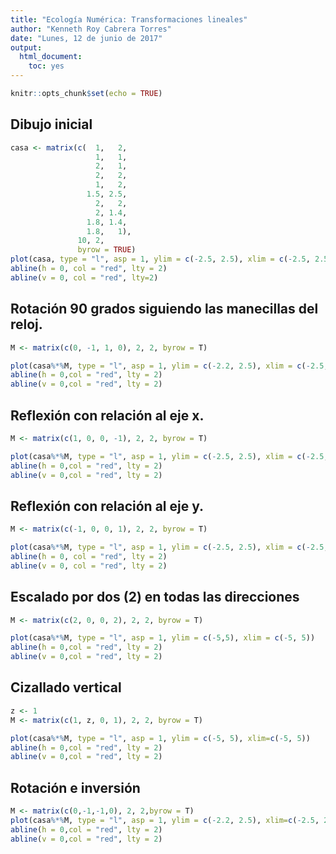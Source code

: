 ```yaml
---
title: "Ecología Numérica: Transformaciones lineales"
author: "Kenneth Roy Cabrera Torres"
date: "Lunes, 12 de junio de 2017"
output: 
  html_document: 
    toc: yes
---
```


```r
knitr::opts_chunk$set(echo = TRUE)
```


## Dibujo inicial
```r
casa <- matrix(c(  1,   2, 
                   1,   1,
                   2,   1,
                   2,   2,
                   1,   2,
                 1.5, 2.5,
                   2,   2,
                   2, 1.4,
                 1.8, 1.4,
                 1.8,   1),
               10, 2, 
               byrow = TRUE)
plot(casa, type = "l", asp = 1, ylim = c(-2.5, 2.5), xlim = c(-2.5, 2.5))
abline(h = 0, col = "red", lty = 2)
abline(v = 0, col = "red", lty=2)
```

## Rotación 90 grados siguiendo las manecillas del reloj.
```r
M <- matrix(c(0, -1, 1, 0), 2, 2, byrow = T)

plot(casa%*%M, type = "l", asp = 1, ylim = c(-2.2, 2.5), xlim = c(-2.5, 2.5))
abline(h = 0,col = "red", lty = 2)
abline(v = 0,col = "red", lty = 2)
```

## Reflexión con relación al eje x.
```r
M <- matrix(c(1, 0, 0, -1), 2, 2, byrow = T)

plot(casa%*%M, type = "l", asp = 1, ylim = c(-2.5, 2.5), xlim = c(-2.5, 2.5))
abline(h = 0,col = "red", lty = 2)
abline(v = 0,col = "red", lty = 2)
```

## Reflexión con relación al eje y.
```r
M <- matrix(c(-1, 0, 0, 1), 2, 2, byrow = T)

plot(casa%*%M, type = "l", asp = 1, ylim = c(-2.5, 2.5), xlim = c(-2.5, 2.5))
abline(h = 0, col = "red", lty = 2)
abline(v = 0, col = "red", lty = 2)
```

## Escalado por dos (2) en todas las direcciones
```r
M <- matrix(c(2, 0, 0, 2), 2, 2, byrow = T)

plot(casa%*%M, type = "l", asp = 1, ylim = c(-5,5), xlim = c(-5, 5))
abline(h = 0,col = "red", lty = 2)
abline(v = 0,col = "red", lty = 2)
```

## Cizallado vertical

```r
z <- 1
M <- matrix(c(1, z, 0, 1), 2, 2, byrow = T)

plot(casa%*%M, type = "l", asp = 1, ylim = c(-5, 5), xlim=c(-5, 5))
abline(h = 0,col = "red", lty = 2)
abline(v = 0,col = "red", lty = 2)
```


## Rotación e inversión

```r
M <- matrix(c(0,-1,-1,0), 2, 2,byrow = T)
plot(casa%*%M, type = "l", asp = 1, ylim = c(-2.2, 2.5), xlim=c(-2.5, 2.5))
abline(h = 0,col = "red", lty = 2)
abline(v = 0,col = "red", lty = 2)

```

